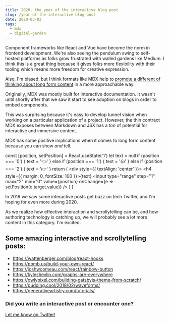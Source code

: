 ```yaml
---
title: 2020, the year of the interactive blog post
slug: /year-of-the-interactive-blog-post
date: 2020-03-03
tags:
  - mdx
  - digital-garden
---
```


Component frameworks like React and Vue have become the norm in frontend
development. We're also seeing the pendulum swing to self-hosted platforms
as folks grow frustrated with walled gardens like Medium. I think this is
a great thing because it gives folks more flexibility with their tooling
which means more freedom for creative expression.

Also, I'm biased, but I think formats like MDX help to [promote a different
of thinking about long form content](https://twitter.com/4lpine/status/1232749214083346432)
in a more approachable way.

Originally, MDX was mostly built for interactive documentation. It wasn't
until shortly after that we saw it start to see adoption on blogs in order
to embed components.

This was surprising because it's easy to develop tunnel vision when working
on a particular application of a project. However, the thin contract MDX
exposes between Markdown and JSX has a _ton_ of potential for interactive
and immersive content.

MDX has some positive implications when it comes to long form
content because you can show _and_ tell.

  const [position, setPosition] = React.useState('1')
  let text = null
  if (position === '0') {
    text = '👈'
  } else if (position === '1') {
    text = '👍'
  } else if (position === '2') {
    text = '👉'
  }
  return (
    <div style={{ textAlign: 'center' }}>
      <h4 style={{ margin: 0, fontSize: 100 }}>{text}</h4>
      <input
        type="range"
        step="1"
        max="2"
        min="0"
        value={position}
        onChange={e => setPosition(e.target.value)}
      />
    </div>
  )
}

<Slider />

In 2019 we saw some interactive posts get buzz on tech Twitter, and I'm hoping
for even more during 2020.

As we realize how effective interaction and scrollytelling can be, and how authoring
technology is catching up, we will probably see a lot more content in this category. I'm
excited.

## Some amazing interactive and scrollytelling posts:

- https://wattenberger.com/blog/react-hooks
- https://pomb.us/build-your-own-react/
- https://joshwcomeau.com/react/rainbow-button
- https://kyleshevlin.com/graphs-are-everywhere
- https://owlypixel.com/building-gatsbyjs-theme-from-scratch/
- https://pudding.cool/2018/02/waveforms/
- https://generativeartistry.com/tutorials/

### Did you write an interactive post or encounter one?

[Let me know on Twitter!](https://twitter.com/mdx_js/status/1232755784154378240)
